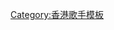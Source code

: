 {{Navbox
| name = 林子祥
| title = [[林子祥]]
| state = {{{state|autocollapse}}}
| bodyclass = hlist

| group1 = 粵語專輯
| list1 =
* [[各師各法]]（1978）
* [[抉擇 (林子祥專輯)|抉擇]]（1979）
* [[摩登土佬]]（1980）
* [[一個人]]（1980）
* [[活色生香 (林子祥專輯)|活色生香]]（1981）
* [[海市蜃樓 (林子祥專輯)|海市蜃樓]]（1982）
* [[愛情故事 (林子祥專輯)|愛情故事]]（1983）
* [[愛到發燒 (林子祥專輯)|愛到發燒]]（1984）
* [[林子祥創作歌集]]（1984）
* [[誘惑 (林子祥專輯)|誘惑]]（1985）
* [[最愛 (林子祥專輯)|最愛]]（1986）
* [[千億個夜晚]]（1986）
* [[花街70號]]（1987）
* [[林子祥創作+流行歌集]]（1988）
* [[生命之曲]]（1988）
* [[長青歌集]]（1989）
* [[日落日出]]（1990）
* [[小說歌集]]（1991）
* [[最難忘的你]]（1992）
* [[祈望]]（1992）
* [[93創作歌集]]（1993）
* [[單手拍掌]]（1994）
* [[緣是這樣]]（1996）
* [[好氣連祥]]（1997）
* [[佐治地球轉]]（2007）
* [[Lamusique]]（2010）
* [[Lamusique vintage 2011]]（2010）
* [[LAMUSIC]]（2014）

| group2 = 粵語精選
| list2 =
* [[林子祥精選]]（1981）
* [[林子祥85特輯]]（1985）
* [[子祥經典音樂]]（1988）
* [[十三子祥]]（1990）
* [[林子祥94精選]]（1994）
* [[現代人新曲+精選]]（1998）
* [[只有林子祥]]（2001）
* [[Until We Meet Again]]（2004）

| group3 = 英語專輯
| list3 =
* [[Lam]]（1976）
* [[Lam II]]（1977）
* [[Teresa Carpio & Lam]]（1978）
* [[Lessons]]（1990）
* [[When a Man Loves a Woman]]（1993）

| group4 = 國語專輯
| list4 =
* [[這次你是真的傷了我的心]]（1991）
* [[這樣愛過你]]（1992）
* [[決定 (林子祥專輯)|決定]]（1993）
* [[感謝]]（1995）
* [[尋祥歌]]（1998）

| group5 = 單曲
| list5 =
* [[10分12吋]]（1985）

| group6 = 相關條目
| list6 =
* [[林子祥演唱會列表|演唱會列表]]

}}<noinclude>
{{DEFAULTSORT:Lam Tsz Cheung}}
[[Category:香港歌手模板]]
</noinclude>